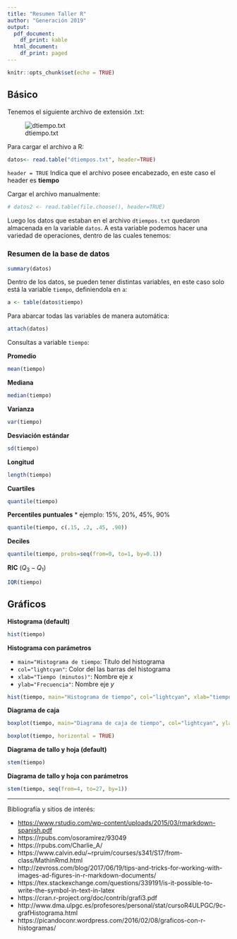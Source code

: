 ```yaml
---
title: "Resumen Taller R"
author: "Generación 2019"
output:
  pdf_document:
    df_print: kable
  html_document:
    df_print: paged
---
```


```r
knitr::opts_chunk$set(echo = TRUE)
```

## Básico

Tenemos el siguiente archivo de extensión .txt:

<p>
![dtiempo.txt](archivo_image.png)
<p>

Para cargar el archivo a R:
```r
datos<- read.table("dtiempos.txt", header=TRUE) 
```

```header = TRUE``` Indica que el archivo posee encabezado, en este caso el header es **tiempo**


Cargar el archivo manualmente:
```r
# datos2 <- read.table(file.choose(), header=TRUE)
```

Luego los datos que estaban en el archivo ```dtiempos.txt``` quedaron almacenada en la variable ```datos```. A esta variable podemos hacer una variedad de operaciones, dentro de las cuales tenemos:

### Resumen de la base de datos
```r
summary(datos)
```

Dentro de los datos, se pueden tener distintas variables, en este caso solo está la variable ```tiempo```, definiendola en ```a```:


```r
a <- table(datos$tiempo)
```

Para abarcar todas las variables de manera automática:

```r
attach(datos)
```

Consultas a variable ```tiempo```:

**Promedio**
```r
mean(tiempo)
```

**Mediana**
```r
median(tiempo)
```


**Varianza**
```r
var(tiempo)
```

**Desviación estándar**
```r
sd(tiempo)
```

**Longitud**
```r
length(tiempo)
```

**Cuartiles**
```r
quantile(tiempo)
```

**Percentiles puntuales**
  * ejemplo: 15%, 20%, 45%, 90%
```r
quantile(tiempo, c(.15, .2, .45, .90))
```

**Deciles**
```r
quantile(tiempo, probs=seq(from=0, to=1, by=0.1))
```

**RIC** $(Q_3 - Q_1)$
```r
IQR(tiempo)
```

## Gráficos

**Histograma (default)**
```r
hist(tiempo)
```


**Histograma con parámetros**

* ```main="Histograma de tiempo```: Título del histograma
* ```col="lightcyan"```: Color del las barras del histograma
* ```xlab="Tiempo (minutos)"```: Nombre eje $x$
* ```ylab="Frecuencia"```: Nombre eje $y$

```r
hist(tiempo, main="Histograma de tiempo", col="lightcyan", xlab="tiempo (min)", ylab="frecuencia")
```

**Diagrama de caja**
```r
boxplot(tiempo, main="Diagrama de caja de tiempo", col="lightcyan", ylab="tiempo (min)")
```
```r
boxplot(tiempo, horizontal = TRUE)
```


**Diagrama de tallo y hoja (default)**

```r
stem(tiempo)
```

**Diagrama de tallo y hoja con parámetros**
```r
stem(tiempo, seq(from=4, to=27, by=1))
```

***

Bibliografía y sitios de interés:

* [https://www.rstudio.com/wp-content/uploads/2015/03/rmarkdown-spanish.pdf](https://www.rstudio.com/wp-content/uploads/2015/03/rmarkdown-spanish.pdf)
* https://rpubs.com/osoramirez/93049
* https://rpubs.com/Charlie_A/
* https://www.calvin.edu/~rpruim/courses/s341/S17/from-class/MathinRmd.html
* http://zevross.com/blog/2017/06/19/tips-and-tricks-for-working-with-images-ad-figures-in-r-markdown-documents/
* https://tex.stackexchange.com/questions/339191/is-it-possible-to-write-the-symbol-in-text-in-latex
* https://cran.r-project.org/doc/contrib/grafi3.pdf
* http://www.dma.ulpgc.es/profesores/personal/stat/cursoR4ULPGC/9c-grafHistograma.html
* https://picandoconr.wordpress.com/2016/02/08/graficos-con-r-histogramas/
